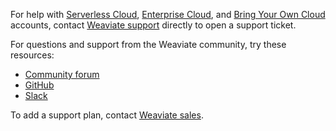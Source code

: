 For help with [Serverless Cloud](/developers/wcs#serverless), [Enterprise Cloud](/developers/wcs#weaviate-enterprise-saas), and [Bring Your Own Cloud](/developers/wcs#bring-your-own-cloud) accounts, contact [Weaviate support](mailto:support@weaviate.io) directly to open a support ticket.

For questions and support from the Weaviate community, try these resources:

- [Community forum](https://forum.weaviate.io)
- [GitHub](https://github.com/weaviate/weaviate)
- [Slack](https://weaviate.io/slack)

To add a support plan, contact [Weaviate sales](https://weaviate.io/pricing#contact-sales).

